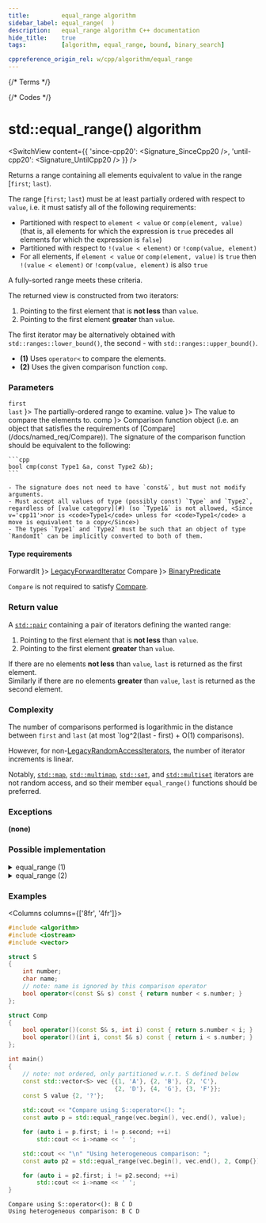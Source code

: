 ```yaml
---
title:         equal_range algorithm
sidebar_label: equal_range(  )
description:   equal_range algorithm C++ documentation
hide_title:    true
tags:          [algorithm, equal_range, bound, binary_search]

cppreference_origin_rel: w/cpp/algorithm/equal_range
---
```



{/* Terms */}


{/* Codes */}


# std::equal_range() algorithm

<SwitchView content={{
  'since-cpp20': <Signature_SinceCpp20 />,
  'until-cpp20': <Signature_UntilCpp20 />
}} />

Returns a range containing all elements equivalent to value in the range [`first`; `last`).

The range [`first`; `last`) must be at least partially ordered with respect to `value`, i.e. it must satisfy all of the following requirements:
- Partitioned with respect to `element < value` or `comp(element, value)` (that is, all elements for which the expression is `true` precedes all elements for which the expression is `false`)
- Partitioned with respect to `!(value < element)` or `!comp(value, element)`
- For all elements, if `element < value` or `comp(element, value)` is `true` then `!(value < element)` or `!comp(value, element)` is also `true`

A fully-sorted range meets these criteria.

The returned view is constructed from two iterators:
  1. Pointing to the first element that is **not less** than `value`.
  2. Pointing to the first element **greater** than `value`.

The first iterator may be alternatively obtained with `std::ranges::lower_bound()`, the second - with `std::ranges::upper_bound()`.

- **(1)** Uses `operator<` to compare the elements.
- **(2)** Uses the given comparison function `comp`.

### Parameters

<SymbolTable>
  <Symbol none noLink name={ <> <code>first</code> <br/> <code>last</code> </> }>
    The partially-ordered range to examine.
  </Symbol>
  <Symbol none noLink name={ <code>value</code> }>
    The value to compare the elements to.
  </Symbol>
  <Symbol none noLink name={ <code>comp</code> }>
    Comparison function object (i.e. an object that satisfies the requirements of [Compare](/docs/named_req/Compare)).
    The signature of the comparison function should be equivalent to the following:

    ```cpp
    bool cmp(const Type1 &a, const Type2 &b);
    ```
    
    - The signature does not need to have `const&`, but must not modify arguments.
    - Must accept all values of type (possibly const) `Type` and `Type2`, regardless of [value category](#) (so `Type1&` is not allowed, <Since v='cpp11'>nor is <code>Type1</code> unless for <code>Type1</code> a move is equivalent to a copy</Since>)
    - The types `Type1` and `Type2` must be such that an object of type `RandomIt` can be implicitly converted to both of them.
  </Symbol>
</SymbolTable>

#### Type requirements

<SymbolTable>
  <Symbol none noLink name={ <code>ForwardIt</code> }>
    <a href="/docs/named_req/LegacyForwardIterator">LegacyForwardIterator</a>
  </Symbol>
  <Symbol none noLink name={ <code>Compare</code> }>
    <a href="/docs/named_req/BinaryPredicate">BinaryPredicate</a>
  </Symbol>
</SymbolTable>

`Compare` is not required to satisfy [Compare](/docs/named_req/Compare).

### Return value

A [`std::pair`](#) containing a pair of iterators defining the wanted range:
  1. Pointing to the first element that is **not less** than `value`.
  2. Pointing to the first element **greater** than `value`.

If there are no elements **not less** than `value`, `last` is returned as the first element.  
Similarly if there are no elements **greater** than `value`, `last` is returned as the second element.

### Complexity

The number of comparisons performed is logarithmic in the distance between `first` and `last` (at most `log^2(last - first) + O(1) comparisons).

However, for non-[LegacyRandomAccessIterators](/docs/named_req/LegacyRandomAccessIterators), the number of iterator increments is linear.

Notably, [`std::map`](/docs/std/containers/maps/map), [`std::multimap`](/docs/std/containers/maps/multimap),
[`std::set`](/docs/std/containers/sets/set), and [`std::multiset`](/docs/std/containers/sets/multiset) iterators are not random access,
and so their member `equal_range()` functions should be preferred.

### Exceptions

**(none)**

### Possible implementation

<details>
<summary>equal_range (1)</summary>

```cpp
template<class ForwardIt, class T>
std::pair<ForwardIt, ForwardIt>
    equal_range(ForwardIt first, ForwardIt last, const T& value)
{
    return std::make_pair(std::lower_bound(first, last, value),
                          std::upper_bound(first, last, value));
}
```

</details>

<details>
<summary>equal_range (2)</summary>

```cpp
template<class ForwardIt, class T, class Compare>
std::pair<ForwardIt, ForwardIt>
    equal_range(ForwardIt first, ForwardIt last, const T& value, Compare comp)
{
    return std::make_pair(std::lower_bound(first, last, value, comp),
                          std::upper_bound(first, last, value, comp));
}
```

</details>

### Examples

<Columns columns={['8fr', '4fr']}>
<div>

```cpp title='Main.cpp' showLineNumbers
#include <algorithm>
#include <iostream>
#include <vector>

struct S
{
    int number;
    char name;
    // note: name is ignored by this comparison operator
    bool operator<(const S& s) const { return number < s.number; }
};

struct Comp
{
    bool operator()(const S& s, int i) const { return s.number < i; }
    bool operator()(int i, const S& s) const { return i < s.number; }
};

int main()
{
    // note: not ordered, only partitioned w.r.t. S defined below
    const std::vector<S> vec {{1, 'A'}, {2, 'B'}, {2, 'C'},
                              {2, 'D'}, {4, 'G'}, {3, 'F'}};
    const S value {2, '?'};

    std::cout << "Compare using S::operator<(): ";
    const auto p = std::equal_range(vec.begin(), vec.end(), value);

    for (auto i = p.first; i != p.second; ++i)
        std::cout << i->name << ' ';

    std::cout << "\n" "Using heterogeneous comparison: ";
    const auto p2 = std::equal_range(vec.begin(), vec.end(), 2, Comp{});

    for (auto i = p2.first; i != p2.second; ++i)
        std::cout << i->name << ' ';
}
```

</div>
<div>

```plaintext title="Output"
Compare using S::operator<(): B C D 
Using heterogeneous comparison: B C D
```

</div>
</Columns>
